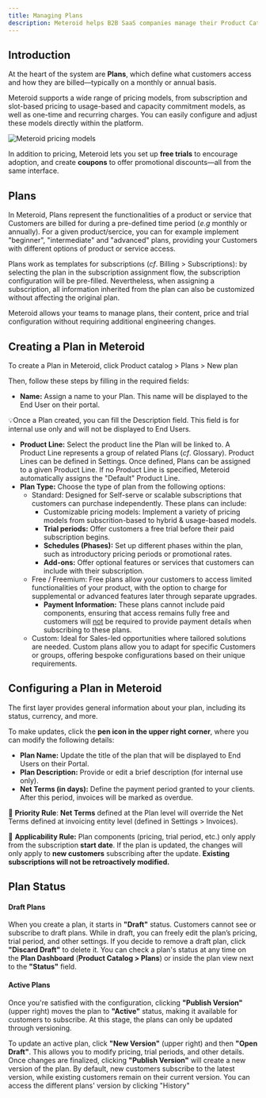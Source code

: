 ---
title: Managing Plans
description: Meteroid helps B2B SaaS companies manage their Product Catalog and pricing models efficiently, without requiring engineering support. 
---


## Introduction

At the heart of the system are **Plans**, which define what customers access and how they are billed—typically on a monthly or annual basis.

Meteroid supports a wide range of pricing models, from subscription and slot-based pricing to usage-based and capacity commitment models, as well as one-time and recurring charges. You can easily configure and adjust these models directly within the platform.

<img
  src="/public/meteroid-pricing-models.png"
  alt="Meteroid pricing models"
/>

In addition to pricing, Meteroid lets you set up **free trials** to encourage adoption, and create **coupons** to offer promotional discounts—all from the same interface.

## Plans

In Meteroid, Plans represent the functionalities of a product or service that Customers are billed for during a pre-defined time period (*e.g* monthly or annually). For a given product/sercice, you can for example implement "beginner", "intermediate" and "advanced" plans, providing your Customers with different options of product or service access.

Plans work as templates for subscriptions (*cf*. Billing > Subscriptions): by selecting the plan in the subscription assignment flow, the subscription configuration will be pre-filled. Nevertheless, when assigning a subscription, all information inherited from the plan can also be customized without affecting the original plan.

Meteroid allows your teams to manage plans, their content, price and trial configuration without requiring additional engineering changes.

## Creating a Plan in Meteroid

To create a Plan in Meteroid, click Product catalog > Plans > New plan

Then, follow these steps by filling in the required fields:

* **Name:** Assign a name to your Plan. This name will be displayed to the End User on their portal.

💡Once a Plan created, you can fill the Description field. This field is for internal use only and will not be displayed to End Users.

* **Product Line:** Select the product line the Plan will be linked to. A Product Line represents a group of related Plans (*cf*. Glossary). Product Lines can be defined in Settings. Once defined, Plans can be assigned to a given Product Line. If no Product Line is specified, Meteroid automatically assigns the "Default" Product Line.
* **Plan Type:** Choose the type of plan from the following options:
  * Standard: Designed for Self-serve or scalable subscriptions that customers can purchase independently. These plans can include:
    * Customizable pricing models: Implement a variety of pricing models from subscrition-based to hybrid & usage-based models.
    * **Trial periods:** Offer customers a free trial before their paid subscription begins.
    * **Schedules (Phases):** Set up different phases within the plan, such as introductory pricing periods or promotional rates.
    * **Add-ons:** Offer optional features or services that customers can include with their subscription.
  * Free / Freemium: Free plans allow your customers to access limited functionalities of your product, with the option to charge for supplemental or advanced features later through separate upgrades.
    * **Payment Information:** These plans cannot include paid components, ensuring that access remains fully free and customers will <u>not</u> be required to provide payment details when subscribing to these plans.
  * Custom: Ideal for Sales-led opportunities where tailored solutions are needed. Custom plans allow you to adapt for specific Customers or groups, offering bespoke configurations based on their unique requirements.

## Configuring a Plan in Meteroid

The first layer provides general information about your plan, including its status, currency, and more.

To make updates, click the **pen icon in the upper right corner**, where you can modify the following details:

* **Plan Name:** Update the title of the plan that will be displayed to End Users on their Portal.
* **Plan Description:** Provide or edit a brief description (for internal use only).
* **Net Terms (in days):** Define the payment period granted to your clients. After this period, invoices will be marked as overdue.

📌 **Priority Rule**: **Net Terms** defined at the Plan level will override the Net Terms defined at invoicing entity level (defined in Settings > Invoices).

📌 **Applicability Rule:** Plan components (pricing, trial period, etc.) only apply from the subscription **start date**. If the plan is updated, the changes will only apply to **new customers** subscribing after the update. **Existing subscriptions will not be retroactively modified.**

## Plan Status

#### Draft Plans

When you create a plan, it starts in **"Draft"** status. Customers cannot see or subscribe to draft plans. While in draft, you can freely edit the plan’s pricing, trial period, and other settings. If you decide to remove a draft plan, click **"Discard Draft"** to delete it. You can check a plan's status at any time on the **Plan Dashboard** (**Product Catalog > Plans**) or inside the plan view next to the **"Status"** field.

#### Active Plans

Once you're satisfied with the configuration, clicking **"Publish Version"** (upper right) moves the plan to **"Active"** status, making it available for customers to subscribe. At this stage, the plans can only be updated through versioning.

To update an active plan, click **"New Version"** (upper right) and then **"Open Draft"**. This allows you to modify pricing, trial periods, and other details. Once changes are finalized, clicking **"Publish Version"** will create a new version of the plan. By default, new customers subscribe to the latest version, while existing customers remain on their current version. You can access the different plans' version by clicking "History"
